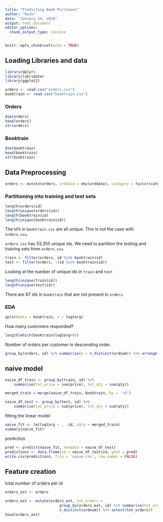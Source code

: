 ```yaml
---
title: "Predicting Book Purchases"
author: "Rush"
date: "January 14, 2018"
output: html_document
editor_options: 
  chunk_output_type: console
---
```


```r
knitr::opts_chunk$set(echo = TRUE)
```

## Loading Libraries and data

```r
library(dplyr)
library(lubridate)
library(ggplot2)

orders <- read.csv("orders.csv")
booktrain <- read.csv("booktrain.csv")
```

### Orders

```r
dim(orders)
head(orders)
str(orders)
```

### Booktrain

```r
dim(booktrain)
head(booktrain)
str(booktrain)
```

## Data Preprocessing

```r
orders <- mutate(orders, orddate = dmy(orddate), category = factor(category))
```

### Partitioning into training and test sets
 
```r
length(orders$id)
length(unique(orders$id))
length(booktrain$id)
length(unique(booktrain$id))
```

The id's in `booktrain.csv` are all unique. This is not the case with `orders.csv`.

`orders.csv` has 33,355 unique ids. We need to partition the testing and training sets from `orders.csv`.

```r
train <- filter(orders, id %in% booktrain$id)
test <- filter(orders, !(id %in% booktrain$id))
```

Looking at the number of unique ids in `train` and `test`

```r
length(unique(train$id))
length(unique(test$id))
```

There are 87 ids in `booktrain` that are not present in `orders`.


### EDA

```r
qplot(data = booktrain, x = logtarg)
```

How many customers responded?

```r
length(which(booktrain$logtarg>0))
```

Number of orders per customer in descending order.

```r
group_by(orders, id) %>% summarise(n = n_distinct(ordnum)) %>% arrange(desc(n))
```


## naive model

```r
naive_df_train <- group_by(train, id) %>%
    summarise(tot_price = sum(price), tot_qty = sum(qty))

merged_train = merge(naive_df_train, booktrain, by = 'id')

naive_df_test <- group_by(test, id) %>%
    summarise(tot_price = sum(price), tot_qty = sum(qty))
```


fitting the linear model

```r
naive_fit <- lm(logtarg ~ . -id, data = merged_train)
summary(naive_fit)
```

prediction

```r
pred <- predict(naive_fit, newdata = naive_df_test)
predictions <- data.frame(id = naive_df_test$id, yhat = pred)
write.csv(predictions, file = 'naive.csv', row.names = FALSE)
```



## Feature creation

total number of orders per id

```r
orders_ext <- orders

orders_ext <- mutate(orders_ext, tot_orders = 
                         group_by(orders_ext, id) %>% summarise(tot_orders = 
                         n_distinct(ordnum)) %>% select(tot_orders))
head(orders_ext)

```















